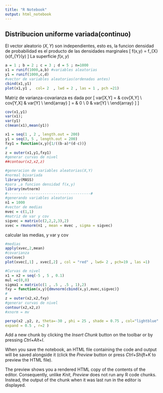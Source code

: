 ```yaml
---
title: "R Notebook"
output: html_notebook
---
```


## Distribucion uniforme variada(continuo)
\begin{align}
f(x,y) = 
\end{cases}
\frac{1}{(b-a)(d-c)},\quad \mbox{si} \ \  a\leq x \leq b , \quad c\leq y \leq d\\
0,\quad \mbox{cc}
\end{align}
El vector aleatorio $(X,Y)$ son independientes, esto es, la funcion densidad de probabilidad es el producto de las densidades marginales 
\[
f(x,y) = f_{X}(x)f_{Y}(y)
\]
La superficie $f(x,y)$

```r
a = 1 ; b = 2 ; c = 3 ; d = 5 ; n=1000
x1 = runif(1000,a,b) #variables aleatorias
y1 = runif(1000,c,d)
#vector de variables aleatorias(ordenadas antes)
cbind(x1,y1)
plot(x1,y1 ,  col= 2  , lwd = 2 , las = 1 , pch =21)
```

Matriz de varianza-covarianza es dada por
\[
  var[X,Y] = 
  \left[
  \begin{array}{rr}
  var[X] & cov[X,Y] \\
  cov[Y,X] & var[Y] \\
  \end{array}
  \right]
  =
  \left[
  \begin{array}{rr}
  var[X] & 0 \\
  0 & var[Y] \\
  \end{array}
  \right]
  \left[
  \begin{array}{rr}
  \frac{(b-a)^2}{12} & 0 \\
  0 & \frac{(d-c)^2}{12} \\
  \end{array}
  \right]
\]
```r
cov(x1,y1)
var(x1);
var(y1)
c(mean(x1),mean(y1))
```

```r
x1 = seq(1 , 2 , length.out = 200)
y1 = seq(3, 5 , length.out = 200)
fxy1 = function(x,y){1/((b-a)*(d-c))}
#
z = outer(x1,y1,fxy1)
#generar curvas de nivel
##contour(x2,x2,z)
```


```r
#generacion de variables aleatorias(X,Y)
#normal bivariada
library(MASS)
#para ,a funcion densidad f(x,y)
library(mvtnorm)
#--------------------------------------#
#generando variables aleatorias
n1 = 1000
#vector de medias
mvec = c(1,1)
#matriz de var y cov
sigvec = matrix(c(2,2,2,3),2)
xvec = rmvnorm(n1 , mean = mvec , sigma = sigvec)

```

calcular las medias, y var y cov
```r
#medias
apply(xvec,2,mean)
#covarianza
cov(xvec)
plot(xvec[,1] , xvec[,2] , col = "red" , lwd= 2 , pch=19 , las =1)
```


```r
#Curvas de nivel
x1 = x2 = seq(-5 , 5 , 0.1)
mul =c(0,0)
sigma1 = matrix(c(1 , .5 , .5 , 1),2)
fxy = function(x,y){dmvnorm(cbind(x,y),mvec,sigvec)}
#
z = outer(x2,x2,fxy)
#generar curvas de nivel
contour(x2,x2,z)
#xnorm = mv
```

```r
persp(x2 ,y2, z, theta=-30 , phi = 25 , shade = 0.75 , col="lightblue" , 
expand = 0.5 , r=2 )
```


Add a new chunk by clicking the *Insert Chunk* button on the toolbar or by pressing *Ctrl+Alt+I*.

When you save the notebook, an HTML file containing the code and output will be saved alongside it (click the *Preview* button or press *Ctrl+Shift+K* to preview the HTML file).

The preview shows you a rendered HTML copy of the contents of the editor. Consequently, unlike *Knit*, *Preview* does not run any R code chunks. Instead, the output of the chunk when it was last run in the editor is displayed.

